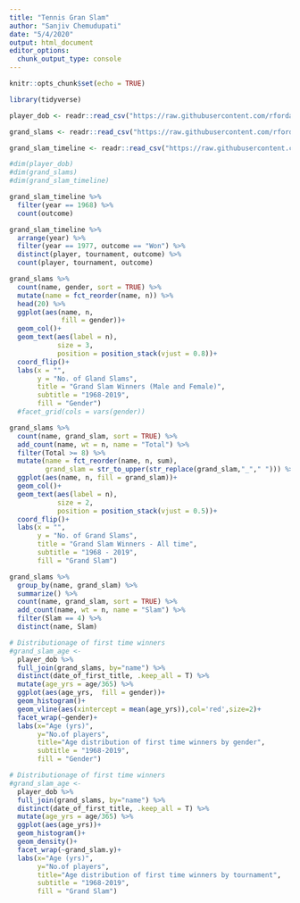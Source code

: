 ```yaml
---
title: "Tennis Gran Slam"
author: "Sanjiv Chemudupati"
date: "5/4/2020"
output: html_document
editor_options: 
  chunk_output_type: console
---
```


```r
knitr::opts_chunk$set(echo = TRUE)
```

```r
library(tidyverse)

```
```r
player_dob <- readr::read_csv("https://raw.githubusercontent.com/rfordatascience/tidytuesday/master/data/2019/2019-04-09/player_dob.csv")

grand_slams <- readr::read_csv("https://raw.githubusercontent.com/rfordatascience/tidytuesday/master/data/2019/2019-04-09/grand_slams.csv")

grand_slam_timeline <- readr::read_csv("https://raw.githubusercontent.com/rfordatascience/tidytuesday/master/data/2019/2019-04-09/grand_slam_timeline.csv")
```

```r
#dim(player_dob)
#dim(grand_slams)
#dim(grand_slam_timeline)

grand_slam_timeline %>% 
  filter(year == 1968) %>% 
  count(outcome)
```

```r
grand_slam_timeline %>% 
  arrange(year) %>%
  filter(year == 1977, outcome == "Won") %>% 
  distinct(player, tournament, outcome) %>% 
  count(player, tournament, outcome)
```

```r
grand_slams %>% 
  count(name, gender, sort = TRUE) %>% 
  mutate(name = fct_reorder(name, n)) %>% 
  head(20) %>% 
  ggplot(aes(name, n, 
             fill = gender))+
  geom_col()+
  geom_text(aes(label = n), 
            size = 3, 
            position = position_stack(vjust = 0.8))+
  coord_flip()+
  labs(x = "",
       y = "No. of Gland Slams",
       title = "Grand Slam Winners (Male and Female)",
       subtitle = "1968-2019",
       fill = "Gender")
  #facet_grid(cols = vars(gender))
```

```r
grand_slams %>% 
  count(name, grand_slam, sort = TRUE) %>%
  add_count(name, wt = n, name = "Total") %>%
  filter(Total >= 8) %>% 
  mutate(name = fct_reorder(name, n, sum),
         grand_slam = str_to_upper(str_replace(grand_slam,"_"," "))) %>% 
  ggplot(aes(name, n, fill = grand_slam))+
  geom_col()+
  geom_text(aes(label = n), 
            size = 2, 
            position = position_stack(vjust = 0.5))+
  coord_flip()+
  labs(x = "",
       y = "No. of Grand Slams",
       title = "Grand Slam Winners - All time",
       subtitle = "1968 - 2019",
       fill = "Grand Slam")
```

```r
grand_slams %>% 
  group_by(name, grand_slam) %>% 
  summarize() %>% 
  count(name, grand_slam, sort = TRUE) %>% 
  add_count(name, wt = n, name = "Slam") %>% 
  filter(Slam == 4) %>% 
  distinct(name, Slam)
```


```r
# Distributionage of first time winners
#grand_slam_age <- 
  player_dob %>%
  full_join(grand_slams, by="name") %>% 
  distinct(date_of_first_title, .keep_all = T) %>% 
  mutate(age_yrs = age/365) %>% 
  ggplot(aes(age_yrs,  fill = gender))+
  geom_histogram()+
  geom_vline(aes(xintercept = mean(age_yrs)),col='red',size=2)+
  facet_wrap(~gender)+
  labs(x="Age (yrs)",
       y="No.of players",
       title="Age distribution of first time winners by gender",
       subtitle = "1968-2019",
       fill = "Gender")
```
```r
# Distributionage of first time winners
#grand_slam_age <- 
  player_dob %>%
  full_join(grand_slams, by="name") %>% 
  distinct(date_of_first_title, .keep_all = T) %>% 
  mutate(age_yrs = age/365) %>% 
  ggplot(aes(age_yrs))+
  geom_histogram()+
  geom_density()+
  facet_wrap(~grand_slam.y)+
  labs(x="Age (yrs)",
       y="No.of players",
       title="Age distribution of first time winners by tournament",
       subtitle = "1968-2019",
       fill = "Grand Slam")
```

